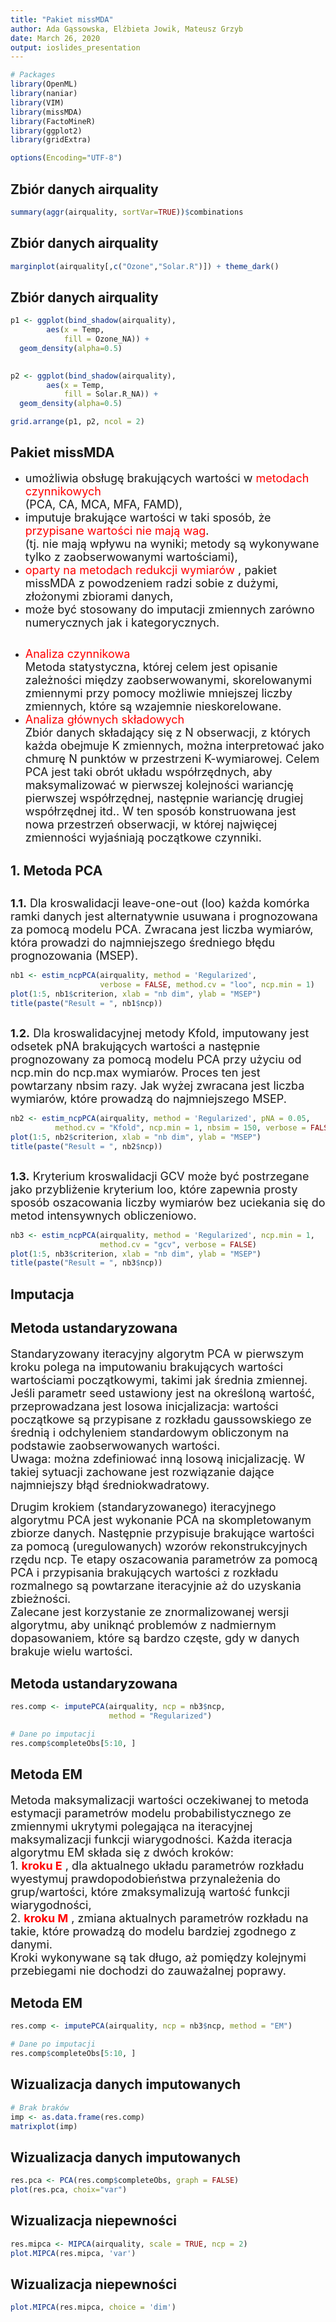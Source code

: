 ```yaml
---
title: "Pakiet missMDA"
author: Ada Gąssowska, Elżbieta Jowik, Mateusz Grzyb
date: March 26, 2020
output: ioslides_presentation
---
```


```r
# Packages
library(OpenML)
library(naniar)
library(VIM)
library(missMDA)
library(FactoMineR)
library(ggplot2)
library(gridExtra)

options(Encoding="UTF-8")
```  

## Zbiór danych airquality
```r
summary(aggr(airquality, sortVar=TRUE))$combinations
```  

## Zbiór danych airquality
```r
marginplot(airquality[,c("Ozone","Solar.R")]) + theme_dark()
```  


## Zbiór danych airquality
```r
p1 <- ggplot(bind_shadow(airquality),
        aes(x = Temp,
            fill = Ozone_NA)) + 
  geom_density(alpha=0.5)
  

p2 <- ggplot(bind_shadow(airquality),
        aes(x = Temp,
            fill = Solar.R_NA)) + 
  geom_density(alpha=0.5)
```  

```r
grid.arrange(p1, p2, ncol = 2)
```  

## Pakiet missMDA  

* <font size="4">umożliwia obsługę brakujących wartości w <span style = "color:red;">metodach czynnikowych</span>  
(PCA, CA, MCA, MFA, FAMD),</font>  
* <font size="4">imputuje brakujące wartości w taki sposób, że <span style = "color:red;">przypisane wartości nie mają wag</span>.  
(tj. nie mają wpływu na wyniki; metody są wykonywane tylko z zaobserwowanymi wartościami),</font>  
* <font size="4"><span style = "color:red;"> oparty na metodach redukcji wymiarów </span>, pakiet missMDA z powodzeniem radzi sobie z dużymi, złożonymi zbiorami danych,</font>    
* <font size="4">może być stosowany do imputacji zmiennych zarówno numerycznych jak i kategorycznych.</font>  

##  
* <font size="4"><span style = "color:red;">Analiza czynnikowa</span>  
Metoda statystyczna, której celem jest opisanie zależności między zaobserwowanymi, skorelowanymi zmiennymi przy pomocy możliwie mniejszej liczby zmiennych, które są wzajemnie nieskorelowane.</font>  
* <font size="4"><span style = "color:red;">Analiza głównych składowych</span>  
Zbiór danych składający się z N obserwacji, z których każda obejmuje K zmiennych, można interpretować jako chmurę N punktów w przestrzeni K-wymiarowej. Celem PCA jest taki obrót układu współrzędnych, aby maksymalizować w pierwszej kolejności wariancję pierwszej współrzędnej, następnie wariancję drugiej współrzędnej itd.. W ten sposób konstruowana jest nowa przestrzeń obserwacji, w której najwięcej zmienności wyjaśniają początkowe czynniki.</font>  


## 1. Metoda PCA    

##  

<font size="4"> **1.1.** Dla kroswalidacji leave-one-out (loo) każda komórka ramki danych jest alternatywnie usuwana i prognozowana za pomocą modelu PCA. Zwracana jest liczba wymiarów, która prowadzi do najmniejszego średniego błędu prognozowania (MSEP).</font>

```r
nb1 <- estim_ncpPCA(airquality, method = 'Regularized', 
                    verbose = FALSE, method.cv = "loo", ncp.min = 1)
plot(1:5, nb1$criterion, xlab = "nb dim", ylab = "MSEP")
title(paste("Result = ", nb1$ncp))
```  

##  

<font size="4"> **1.2.** Dla kroswalidacyjnej metody Kfold, imputowany jest odsetek pNA brakujących wartości a następnie prognozowany za pomocą modelu PCA przy użyciu od ncp.min do ncp.max wymiarów. Proces ten jest powtarzany nbsim razy. Jak wyżej zwracana jest liczba wymiarów, które prowadzą do najmniejszego MSEP.</font>  

```r
nb2 <- estim_ncpPCA(airquality, method = 'Regularized', pNA = 0.05,
          method.cv = "Kfold", ncp.min = 1, nbsim = 150, verbose = FALSE)
plot(1:5, nb2$criterion, xlab = "nb dim", ylab = "MSEP")
title(paste("Result = ", nb2$ncp))
```   

##  

<font size="4"> **1.3.** Kryterium kroswalidacji GCV może być postrzegane jako przybliżenie kryterium loo, które zapewnia prosty sposób oszacowania liczby wymiarów bez uciekania się do metod intensywnych obliczeniowo. </font>   
```r
nb3 <- estim_ncpPCA(airquality, method = 'Regularized', ncp.min = 1,
                    method.cv = "gcv", verbose = FALSE)
plot(1:5, nb3$criterion, xlab = "nb dim", ylab = "MSEP")
title(paste("Result = ", nb3$ncp))
```   

## Imputacja

## Metoda ustandaryzowana  
<font size = "4"> Standaryzowany iteracyjny algorytm PCA w pierwszym kroku polega na imputowaniu brakujących wartości wartościami początkowymi, takimi jak średnia zmiennej. Jeśli parametr seed ustawiony jest na określoną wartość, przeprowadzana jest losowa inicjalizacja: wartości początkowe są przypisane z rozkładu gaussowskiego ze średnią i odchyleniem standardowym obliczonym na podstawie zaobserwowanych wartości.  
Uwaga: można zdefiniować inną losową inicjalizację. W takiej sytuacji zachowane jest rozwiązanie dające najmniejszy błąd średniokwadratowy.    

Drugim krokiem (standaryzowanego) iteracyjnego algorytmu PCA jest wykonanie PCA na skompletowanym zbiorze danych. Następnie przypisuje brakujące wartości za pomocą (uregulowanych) wzorów rekonstrukcyjnych rzędu ncp. Te etapy oszacowania parametrów za pomocą PCA i przypisania brakujących wartości z rozkładu rozmalnego są powtarzane iteracyjnie aż do uzyskania zbieżności.   
Zalecane jest korzystanie ze znormalizowanej wersji algorytmu, aby uniknąć problemów z nadmiernym dopasowaniem, które są bardzo częste, gdy w danych  brakuje wielu wartości. </font>   

## Metoda ustandaryzowana  
```r
res.comp <- imputePCA(airquality, ncp = nb3$ncp, 
                      method = "Regularized") 

# Dane po imputacji
res.comp$completeObs[5:10, ]
```  

## Metoda EM  

<font size = "4"> Metoda maksymalizacji wartości oczekiwanej to metoda estymacji parametrów modelu probabilistycznego ze zmiennymi ukrytymi polegająca na iteracyjnej maksymalizacji funkcji wiarygodności. Każda iteracja algorytmu EM składa się z dwóch kroków:  
1. <span style = "color:red;"> **kroku E** </span>, dla aktualnego układu parametrów rozkładu wyestymuj prawdopodobieństwa przynależenia do grup/wartości, które zmaksymalizują wartość funkcji wiarygodności,  
2. <span style = "color:red;"> **kroku M** </span>, zmiana aktualnych parametrów rozkładu na takie, które prowadzą do modelu bardziej zgodnego z danymi.  
Kroki wykonywane są tak długo, aż pomiędzy kolejnymi przebiegami nie dochodzi do zauważalnej poprawy. </font>   

## Metoda EM  

```r
res.comp <- imputePCA(airquality, ncp = nb3$ncp, method = "EM") 

# Dane po imputacji
res.comp$completeObs[5:10, ]
```  


## Wizualizacja danych imputowanych  
```r
# Brak braków
imp <- as.data.frame(res.comp)
matrixplot(imp)
```   

## Wizualizacja danych imputowanych  
```r
res.pca <- PCA(res.comp$completeObs, graph = FALSE)
plot(res.pca, choix="var")
```     

## Wizualizacja niepewności
```r
res.mipca <- MIPCA(airquality, scale = TRUE, ncp = 2)
plot.MIPCA(res.mipca, 'var')
``` 

## Wizualizacja niepewności
```r
plot.MIPCA(res.mipca, choice = 'dim')
``` 
